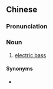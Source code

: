 {{also|电子贝斯}}
==Chinese==
{{zh-forms|s=电子贝斯|type=22}}

===Pronunciation===
{{zh-pron
|m=diànzǐ bèisī
|cat=n
}}

===Noun===
{{zh-noun}}

# [[electric bass]]

====Synonyms====
* {{zh-l|電貝司}}

{{zh-cat|Musical instruments}}